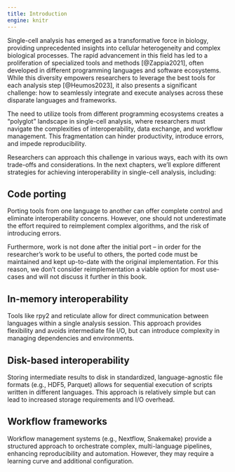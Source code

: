 ```yaml
---
title: Introduction
engine: knitr
---
```


Single-cell analysis has emerged as a transformative force in biology,
providing unprecedented insights into cellular heterogeneity and complex biological processes. The rapid advancement in this field has led to a proliferation of specialized tools and methods [@Zappia2021], often developed in different programming languages and software ecosystems. While this diversity empowers researchers to leverage the best tools for each analysis step [@Heumos2023], it also presents a significant challenge: how to seamlessly integrate and execute analyses across these disparate languages and frameworks.

The need to utilize tools from different programming ecosystems creates a "polyglot" landscape in single-cell analysis, where researchers must navigate the complexities of interoperability, data exchange, and workflow management. This fragmentation can hinder productivity, introduce errors, and impede reproducibility.

Researchers can approach this challenge in various ways, each with its own trade-offs and considerations. In the next chapters, we'll explore different strategies for achieving interoperability in single-cell analysis, including:

## Code porting

Porting tools from one language to another can offer complete control and eliminate interoperability concerns. However, one should not underestimate the effort required to reimplement complex algorithms, and the risk of introducing errors.

Furthermore, work is not done after the initial port -- in order for the researcher's work to be useful to others, the ported code must be maintained and kept up-to-date with the original implementation. For this reason, we don't consider reimplementation a viable option for most use-cases and will not discuss it further in this book.

## In-memory interoperability

Tools like rpy2 and reticulate allow for direct communication between languages within a single analysis session. This approach provides flexibility and avoids intermediate file I/O, but can introduce complexity in managing dependencies and environments.


## Disk-based interoperability

Storing intermediate results to disk in standardized, language-agnostic file formats (e.g., HDF5, Parquet) allows for sequential execution of scripts written in different languages. This approach is relatively simple but can lead to increased storage requirements and I/O overhead.

## Workflow frameworks

Workflow management systems (e.g., Nextflow, Snakemake) provide a structured approach to orchestrate complex, multi-language pipelines, enhancing reproducibility and automation. However, they may require a learning curve and additional configuration.
